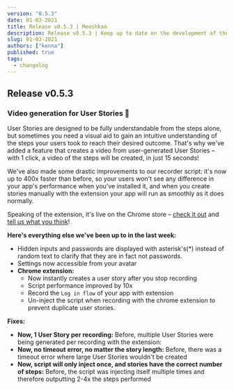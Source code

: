 ```yaml
---
version: "0.5.3"
date: 01-03-2021
title: Release v0.5.3 | Meeshkan
description: Release v0.5.3 | Keep up to date on the development of the Meeshkan product.
slug: 01-03-2021
authors: ["kenna"]
published: true
tags:
  - changelog
---
```


## Release v0.5.3

### Video generation for User Stories 🎥

User Stories are designed to be fully understandable from the steps alone, but sometimes you need a visual aid to gain an intuitive understanding of the steps your users took to reach their desired outcome. That's why we've added a feature that creates a video from user-generated User Stories – with 1 click, a video of the steps will be created, in just 15 seconds!

We've also made some drastic improvements to our recorder script: it's now up to 400x faster than before, so your users won't see any difference in your app's performance when you've installed it, and when you create stories manually with the extension your app will run as smoothly as it does normally.

Speaking of the extension, it's live on the Chrome store – [check it out](https://chrome.google.com/webstore/detail/meeshkan-recorder/cfjdddhjecoeahjkmegbkakfpppflmgo?hl=en) and [tell us what you think](mailto:contact@meeshkan.com)!

**Here's everything else we've been up to in the last week:**

- Hidden inputs and passwords are displayed with asterisk's(\*) instead of random text to clarify that they are in fact not passwords.
- Settings now accessible from your avatar
- **Chrome extension:**
  - Now instantly creates a user story after you stop recording
  - Script performance improved by 10x
  - Record the `Log in flow` of your app with extension
  - Un-inject the script when recording with the chrome extension to prevent duplicate user stories.

**Fixes:**

- **Now, 1 User Story per recording:** Before, multiple User Stories were being generated per recording with the extension:
- **Now, no timeout error, no matter the story length:** Before, there was a timeout error where large User Stories wouldn't be created
- **Now, script will only inject once, and stories have the correct number of steps:** Before, the script was injecting itself multiple times and therefore outputting 2-4x the steps performed
